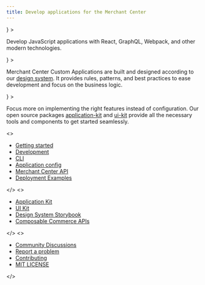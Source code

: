 ```yaml
---
title: Develop applications for the Merchant Center
---
```



<Cards>
  <Card
    title="Built on modern technologies"
    icon={<ScreenCogIcon />}
  >

Develop JavaScript applications with React, GraphQL, Webpack, and other modern technologies.

  </Card>
  <Card
    title="Based on a solid Design System"
    icon={<ScreenDesignToolIcon />}
  >

Merchant Center Custom Applications are built and designed according to our [design system](https://uikit.commercetools.com/). It provides rules, patterns, and best practices to ease development and focus on the business logic.

  </Card>
  <Card
    title="Zero config development tools"
    icon={<ScreenBulbIcon />}
  >

Focus more on implementing the right features instead of configuration. Our open source packages [application-kit](https://github.com/commercetools/merchant-center-application-kit) and [ui-kit](https://github.com/commercetools/ui-kit) provide all the necessary tools and components to get started seamlessly.

  </Card>
</Cards>

<div style={{ width: '100%', margin: '5rem 0' }}>
  <div style={{ maxWidth: '65%', margin: '0 auto' }}>
    <WebDeveloperIcon width="100%" height="100%" />
  </div>
</div>

<Cards narrow>
  <Card title="Documentation">
<>

- [Getting started](/getting-started)
- [Development](/development)
- [CLI](/api-reference/cli)
- [Application config](/api-reference/application-config)
- [Merchant Center API](/concepts/merchant-center-api)
- [Deployment Examples](/deployment-examples)

</>
  </Card>
  <Card title="Resources">
<>

- [Application Kit](https://github.com/commercetools/merchant-center-application-kit)
- [UI Kit](https://github.com/commercetools/ui-kit)
- [Design System Storybook](https://uikit.commercetools.com)
- [Composable Commerce APIs](https://docs.commercetools.com/api)

</>
  </Card>
  <Card title="Application Kit">
<>

- [Community Discussions](https://github.com/commercetools/merchant-center-application-kit/discussions)
- [Report a problem](https://github.com/commercetools/merchant-center-application-kit/issues/new/choose)
- [Contributing](https://github.com/commercetools/merchant-center-application-kit/blob/main/CONTRIBUTING.md)
- [MIT LICENSE](https://github.com/commercetools/merchant-center-application-kit/blob/main/LICENSE)

</>
  </Card>
</Cards>
